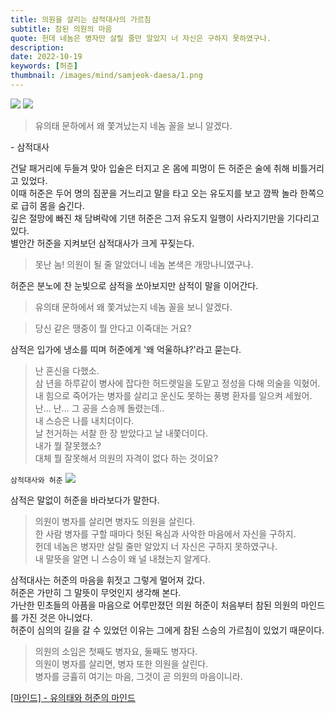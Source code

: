 ```yaml
---
title: 의원을 살리는 삼적대사의 가르침
subtitle: 참된 의원의 마음
quote: 헌데 네놈은 병자만 살릴 줄만 알았지 너 자신은 구하지 못하였구나.
description: 
date: 2022-10-19
keywords: [허준]
thumbnail: /images/mind/samjeok-daesa/1.png
---
```


![](/images/mind/samjeok-daesa/1.png)
![](/images/mind/samjeok-daesa/2.png)

> 유의태 문하에서 왜 쫓겨났는지 네놈 꼴을 보니 알겠다.  

<author>- 삼적대사</author>

건달 패거리에 두들겨 맞아 입술은 터지고 온 몸에 피멍이 든 허준은 술에 취해 비틀거리고 있었다.  
이때 허준은 두어 명의 짐꾼을 거느리고 말을 타고 오는 유도지를 보고 깜짝 놀라 한쪽으로 급히 몸을 숨긴다.  
깊은 절망에 빠진 채 담벼락에 기댄 허준은 그저 유도지 일행이 사라지기만을 기다리고 있다.  
별안간 허준을 지켜보던 삼적대사가 크게 꾸짖는다.  

> 못난 놈! 의원이 될 줄 알았더니 네놈 본색은 개망나니였구나.  

허준은 분노에 찬 눈빛으로 삼적을 쏘아보지만 삼적이 말을 이어간다.  

> 유의태 문하에서 왜 쫓겨났는지 네놈 꼴을 보니 알겠다.  

> 당신 같은 땡중이 뭘 안다고 이죽대는 거요?

삼적은 입가에 냉소를 띠며 허준에게 '왜 억울하냐?'라고 묻는다.  

> 난 혼신을 다했소.   
삼 년을 하루같이 병사에 잡다한 허드렛일을 도맡고 정성을 다해 의술을 익혔어.  
내 힘으로 죽어가는 병자를 살리고 운신도 못하는 풍병 환자를 일으켜 세웠어.  
난... 난...  그 공을 스승께 돌렸는데..  
내 스승은 나를 내치더이다.  
날 천거하는 서찰 한 장 받았다고 날 내쫓더이다.  
내가 뭘 잘못했소?  
대체 뭘 잘못해서 의원의 자격이 없다 하는 것이요?

`삼적대사와 허준`
![](/images/mind/samjeok-daesa/3.png)

삼적은 말없이 허준을 바라보다가 말한다.  

> 의원이 병자를 살리면 병자도 의원을 살린다.  
> 한 사람 병자를 구할 때마다 헛된 욕심과 사악한 마음에서 자신을 구하지.  
> 헌데 네놈은 병자만 살릴 줄만 알았지 너 자신은 구하지 못하였구나.  
> 내 말뜻을 알면 니 스승이 왜 널 내쳤는지 알게다.  

삼적대사는 허준의 마음을 휘젓고 그렇게 멀어져 갔다.  
허준은 가만히 그 말뜻이 무엇인지 생각해 본다.  
가난한 민초들의 아픔을 마음으로 어루만졌던 의원 허준이 처음부터 참된 의원의 마인드를 가진 것은 아니었다.  
허준이 심의의 길을 갈 수 있었던 이유는 그에게 참된 스승의 가르침이 있었기 때문이다.  

> 의원의 소임은 첫째도 병자요, 둘째도 병자다.  
> 의원이 병자를 살리면, 병자 또한 의원을 살린다.  
> 병자를 긍휼히 여기는 마음, 그것이 곧 의원의 마음이니라.  

[[마인드] - 유의태와 허준의 마인드](/mind/heo-jun)